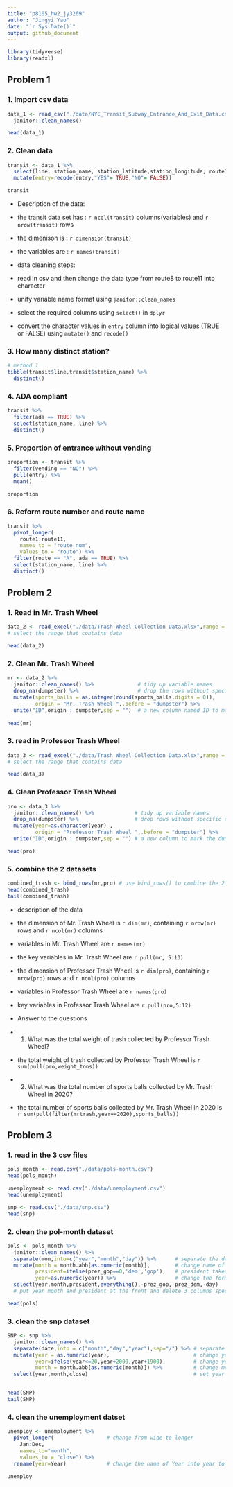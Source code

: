 ```yaml
---
title: "p8105_hw2_jy3269"
author: "Jingyi Yao"
date: "`r Sys.Date()`"
output: github_document
---
```


```r
library(tidyverse)
library(readxl)
```


## Problem 1 


### 1. Import csv data
```r
data_1 <- read_csv("./data/NYC_Transit_Subway_Entrance_And_Exit_Data.csv",col_types = cols(Route8 = "c", Route9 = "c", Route10 = "c", Route11 = "c")) %>% 
  janitor::clean_names() 

head(data_1)


```


### 2. Clean data
```r
transit <- data_1 %>%  
  select(line, station_name, station_latitude,station_longitude, route1:route11, entry, vending, entrance_type, ada) %>% 
  mutate(entry=recode(entry,"YES"= TRUE,"NO"= FALSE))

transit

```

*  Description of the data:
  * the transit data set has : `r ncol(transit)` columns(variables) and `r nrow(transit)` rows
  * the dimenison is : `r dimension(transit)`
  * the variables are : `r names(transit)`


*  data cleaning steps:
  * read in csv and then change the data type from route8 to route11 into character
  * unify variable name format using `janitor::clean_names`
  * select the required columns using `select()` in `dplyr`
  * convert the character values in `entry` column into logical values (TRUE or FALSE) using `mutate()` and `recode()`
  

### 3. How many distinct station?
```r
# method 1
tibble(transit$line,transit$station_name) %>% 
  distinct()

```


### 4. ADA compliant
```r
transit %>% 
  filter(ada == TRUE) %>% 
  select(station_name, line) %>% 
  distinct()

```


### 5. Proportion of entrance without vending
```r
proportion <- transit %>% 
  filter(vending == "NO") %>% 
  pull(entry) %>% 
  mean()

proportion

```

### 6. Reform route number and route name
```r
transit %>% 
  pivot_longer(
    route1:route11,
    names_to = "route_num",
    values_to = "route") %>% 
  filter(route == "A", ada == TRUE) %>% 
  select(station_name, line) %>% 
  distinct()

```




## Problem 2

### 1. Read in Mr. Trash Wheel
```r
data_2 <- read_excel("./data/Trash Wheel Collection Data.xlsx",range = "A2:N550") 
# select the range that contains data

head(data_2)

```


### 2. Clean Mr. Trash Wheel
```r
mr <- data_2 %>% 
  janitor::clean_names() %>%              # tidy up variable names
  drop_na(dumpster) %>%                   # drop the rows without specific dumpster information
  mutate(sports_balls = as.integer(round(sports_balls,digits = 0)),
         origin = "Mr. Trash Wheel ",.before = "dumpster") %>% 
  unite("ID",origin : dumpster,sep = "")  # a new column named ID to mark the dumpster from Mr.
  
head(mr)

```


### 3. read in Professor Trash Wheel
```r
data_3 <- read_excel("./data/Trash Wheel Collection Data.xlsx",range = "A2:M97",sheet="Professor Trash Wheel")
# select the range that contains data

head(data_3)
```


### 4. Clean Professor Trash Wheel
```r
pro <- data_3 %>% 
  janitor::clean_names() %>%             # tidy up variable names
  drop_na(dumpster) %>%                  # drop rows without specific dumpster information
  mutate(year=as.character(year) ,
         origin = "Professor Trash Wheel ",.before = "dumpster") %>% 
  unite("ID",origin : dumpster,sep = "") # a new column to mark the dumpster from professor

head(pro)

```


### 5. combine the 2 datasets
```r
combined_trash <- bind_rows(mr,pro) # use bind_rows() to combine the 2 datasets
head(combined_trash)
tail(combined_trash)

```


*  description of the data
  * the dimension of Mr. Trash Wheel is `r dim(mr)`, containing `r nrow(mr)` rows and `r ncol(mr)` columns
  * variables in Mr. Trash Wheel are `r names(mr)`
  * the key variables in Mr. Trash Wheel are `r pull(mr, 5:13)`
  * the dimension of Professor Trash Wheel is `r dim(pro)`, containing `r nrow(pro)` rows and `r ncol(pro)` columns
  * variables in Professor Trash Wheel are `r names(pro)`
  * key variables in Professor Trash Wheel are `r pull(pro,5:12)`
  
*  Answer to the questions
  * 1. What was the total weight of trash collected by Professor Trash Wheel? 
  * the total weight of trash collected by Professor Trash Wheel is `r sum(pull(pro,weight_tons))`
  * 2. What was the total number of sports balls collected by Mr. Trash Wheel in 2020?
  * the total number of sports balls collected by Mr. Trash Wheel in 2020 is `r sum(pull(filter(mrtrash,year==2020),sports_balls))`




## Problem 3

### 1. read in the 3 csv files
```r
pols_month <- read.csv("./data/pols-month.csv")
head(pols_month)

unemployment <- read.csv("./data/unemployment.csv")
head(unemployment)

snp <- read.csv("./data/snp.csv")
head(snp)


```

### 2. clean the pol-month dataset
```r
pols <- pols_month %>% 
  janitor::clean_names() %>% 
  separate(mon,into=c("year","month","day")) %>%      # separate the date
  mutate(month = month.abb[as.numeric(month)],        # change name of month into character
         president=ifelse(prez_gop==0,'dem','gop'),   # president takes dem when prez_gop = 0  
         year=as.numeric(year)) %>%                   # change the format of year into dbl
  select(year,month,president,everything(),-prez_gop,-prez_dem,-day) 
  # put year month and president at the front and delete 3 columns specified in the requirement

head(pols)

```

### 3. clean the snp dataset
```r
SNP <- snp %>% 
  janitor::clean_names() %>% 
  separate(date,into = c("month","day","year"),sep="/") %>% # separate the date
  mutate(year = as.numeric(year),                           # change year into dbl
         year=ifelse(year<=20,year+2000,year+1900),         # change year into 4 digits
         month = month.abb[as.numeric(month)]) %>%          # change month into character
  select(year,month,close)                                  # set year and month as leading columns


head(SNP)
tail(SNP)

```

### 4. clean the unemployment datset
```r
unemploy <- unemployment %>% 
  pivot_longer(                 # change from wide to longer
    Jan:Dec,
    names_to="month",
    values_to = "close") %>% 
  rename(year=Year)             # change the name of Year into year to unify with other datasets

unemploy

```


```r


```


```r


```


```r


```


```r


```





